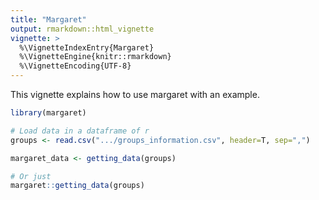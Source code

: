 ```yaml
---
title: "Margaret"
output: rmarkdown::html_vignette
vignette: >
  %\VignetteIndexEntry{Margaret}
  %\VignetteEngine{knitr::rmarkdown}
  %\VignetteEncoding{UTF-8}
---
```


This vignette explains how to use margaret with an example.

```r
library(margaret)

# Load data in a dataframe of r
groups <- read.csv(".../groups_information.csv", header=T, sep=",")

margaret_data <- getting_data(groups)

# Or just
margaret::getting_data(groups)
```
